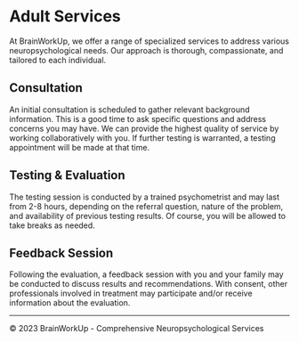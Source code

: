 # Adult Services

At BrainWorkUp, we offer a range of specialized services to address various neuropsychological needs. Our approach is thorough, compassionate, and tailored to each individual.

## Consultation

An initial consultation is scheduled to gather relevant background information. This is a good time to ask specific questions and address concerns you may have. We can provide the highest quality of service by working collaboratively with you. If further testing is warranted, a testing appointment will be made at that time.

## Testing & Evaluation

The testing session is conducted by a trained psychometrist and may last from 2-8 hours, depending on the referral question, nature of the problem, and availability of previous testing results. Of course, you will be allowed to take breaks as needed.

## Feedback Session

Following the evaluation, a feedback session with you and your family may be conducted to discuss results and recommendations. With consent, other professionals involved in treatment may participate and/or receive information about the evaluation.

---

© 2023 BrainWorkUp - Comprehensive Neuropsychological Services
